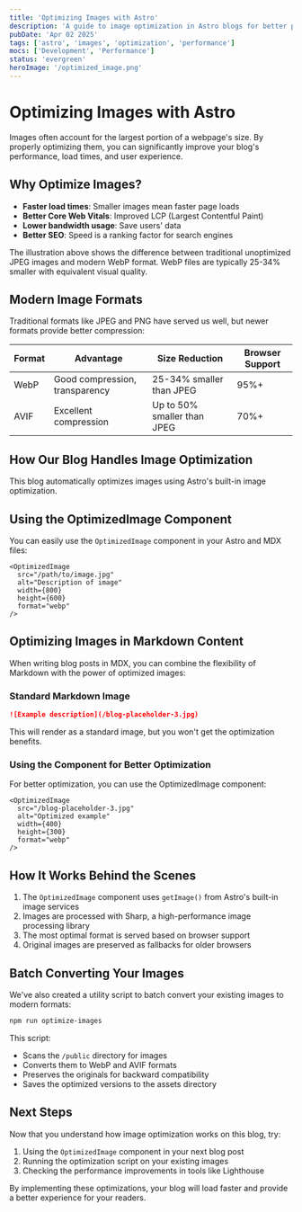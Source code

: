 ```yaml
---
title: 'Optimizing Images with Astro'
description: 'A guide to image optimization in Astro blogs for better performance'
pubDate: 'Apr 02 2025'
tags: ['astro', 'images', 'optimization', 'performance']
mocs: ['Development', 'Performance']
status: 'evergreen'
heroImage: '/optimized_image.png'
---
```



# Optimizing Images with Astro

<OptimizedImage 
  src="/optimized_image.png" 
  alt="Comparison of optimized vs non-optimized images - JPEG file looking sad vs happy WebP file" 
  width={800}
  height={800}
  format="png"
  loading="eager"
  class="hero-image"
/>

Images often account for the largest portion of a webpage's size. By properly optimizing them, you can significantly improve your blog's performance, load times, and user experience.

## Why Optimize Images?

- **Faster load times**: Smaller images mean faster page loads
- **Better Core Web Vitals**: Improved LCP (Largest Contentful Paint)
- **Lower bandwidth usage**: Save users' data
- **Better SEO**: Speed is a ranking factor for search engines

<Alert type="info">
  The illustration above shows the difference between traditional unoptimized JPEG images and modern WebP format. WebP files are typically 25-34% smaller with equivalent visual quality.
</Alert>

## Modern Image Formats

Traditional formats like JPEG and PNG have served us well, but newer formats provide better compression:

| Format | Advantage | Size Reduction | Browser Support |
|--------|-----------|---------------|----------------|
| WebP   | Good compression, transparency | 25-34% smaller than JPEG | 95%+ |
| AVIF   | Excellent compression | Up to 50% smaller than JPEG | 70%+ |

## How Our Blog Handles Image Optimization

This blog automatically optimizes images using Astro's built-in image optimization.

## Using the OptimizedImage Component

You can easily use the `OptimizedImage` component in your Astro and MDX files:

```astro
<OptimizedImage 
  src="/path/to/image.jpg"
  alt="Description of image"
  width={800}
  height={600}
  format="webp"
/>
```

## Optimizing Images in Markdown Content

When writing blog posts in MDX, you can combine the flexibility of Markdown with the power of optimized images:

### Standard Markdown Image

```md
![Example description](/blog-placeholder-3.jpg)
```

This will render as a standard image, but you won't get the optimization benefits.

### Using the Component for Better Optimization

For better optimization, you can use the OptimizedImage component:

```astro
<OptimizedImage 
  src="/blog-placeholder-3.jpg" 
  alt="Optimized example" 
  width={400} 
  height={300} 
  format="webp" 
/>
```

## How It Works Behind the Scenes

1. The `OptimizedImage` component uses `getImage()` from Astro's built-in image services
2. Images are processed with Sharp, a high-performance image processing library
3. The most optimal format is served based on browser support
4. Original images are preserved as fallbacks for older browsers

## Batch Converting Your Images

We've also created a utility script to batch convert your existing images to modern formats:

```bash
npm run optimize-images
```

This script:
- Scans the `/public` directory for images
- Converts them to WebP and AVIF formats
- Preserves the originals for backward compatibility
- Saves the optimized versions to the assets directory

## Next Steps

Now that you understand how image optimization works on this blog, try:

1. Using the `OptimizedImage` component in your next blog post
2. Running the optimization script on your existing images
3. Checking the performance improvements in tools like Lighthouse

By implementing these optimizations, your blog will load faster and provide a better experience for your readers.